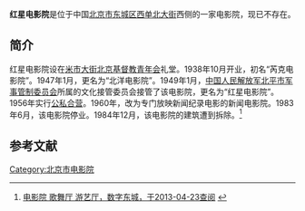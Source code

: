 '''红星电影院'''是位于中国[[北京市|北京市]][[东城区_(北京市)|东城区]][[西单北大街|西单北大街]]西侧的一家电影院，现已不存在。

==简介==
红星电影院设在[[米市大街|米市大街]][[北京基督教青年会|北京基督教青年会]]礼堂。1938年10月开业，初名“芮克电影院”。1947年1月，更名为“北洋电影院”。1949年1月，[[中国人民解放军北平市军事管制委员会|中国人民解放军北平市军事管制委员会]]所属的文化接管委员会接管了该电影院，更名为“红星电影院”。1956年实行[[公私合营|公私合营]]。1960年，改为专门放映新闻纪录电影的新闻电影院。1983年6月，该电影院停业。1984年12月，该电影院的建筑遭到拆除。<ref>[http://www.bjdch.gov.cn/n5687274/n5722232/n5722373/n5722733/6678229.html 电影院 歌舞厅 游艺厅，数字东城，于2013-04-23查阅] {{webarchive|url=https://web.archive.org/web/20131230235951/http://www.bjdch.gov.cn/n5687274/n5722232/n5722373/n5722733/6678229.html |date=2013-12-30 }}</ref>

==参考文献==
{{reflist}}

[[Category:北京市电影院|Category:北京市电影院]]